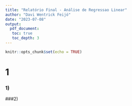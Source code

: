 ```yaml
---
title: "Relatório Final - Análise de Regressao Linear"
author: "Davi Wentrick Feijó"
date: "2023-07-08"
output: 
  pdf_document:
   toc: true
   toc_depth: 3
---
```


```r
knitr::opts_chunk$set(echo = TRUE)
```

# 1
### 1)


###2)
